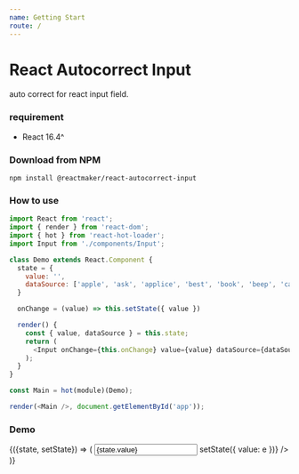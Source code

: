 ```yaml
---
name: Getting Start
route: /
---
```



# React Autocorrect Input

auto correct for react input field.

### requirement

- React 16.4^

### Download from NPM

```
npm install @reactmaker/react-autocorrect-input
```

### How to use

```javascript
import React from 'react';
import { render } from 'react-dom';
import { hot } from 'react-hot-loader';
import Input from './components/Input';

class Demo extends React.Component {
  state = {
    value: '',
    dataSource: ['apple', 'ask', 'applice', 'best', 'book', 'beep', 'cat', 'can', 'car'],
  }

  onChange = (value) => this.setState({ value })

  render() {
    const { value, dataSource } = this.state;
    return (
      <Input onChange={this.onChange} value={value} dataSource={dataSource} />
    );
  }
}

const Main = hot(module)(Demo);

render(<Main />, document.getElementById('app'));

```

### Demo

<Playground>
<div style={{width: '100%', height: 150}}>
  <State initial={{value: 'apple is the best food for cat', dataSource: ['apple', 'ask', 'applice', 'best', 'book', 'beep', 'cat', 'can', 'car']}}>
    {({state, setState}) => (
        <Input
          value={state.value}
          dataSource={state.dataSource}
          onChange={e => setState({ value: e })}
        />
    )}
  </State>
</div>
</Playground>

